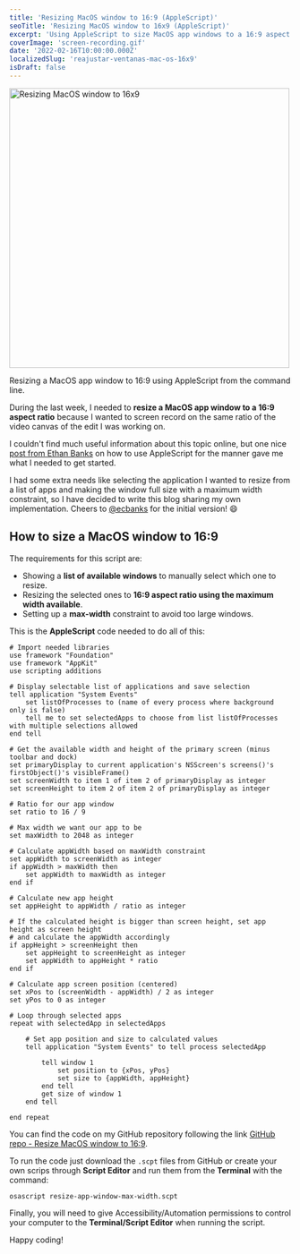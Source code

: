 ```yaml
---
title: 'Resizing MacOS window to 16:9 (AppleScript)'
seoTitle: 'Resizing MacOS window to 16x9 (AppleScript)'
excerpt: 'Using AppleScript to size MacOS app windows to a 16:9 aspect ratio.'
coverImage: 'screen-recording.gif'
date: '2022-02-16T10:00:00.000Z'
localizedSlug: 'reajustar-ventanas-mac-os-16x9'
isDraft: false
---
```


<img src="screen-recording.gif" alt="Resizing MacOS window to 16x9" width="500" />

Resizing a MacOS app window to 16:9 using AppleScript from the command line.

During the last week, I needed to **resize a MacOS app window to a 16:9 aspect ratio** because I wanted to screen record on the same ratio of the video canvas of the edit I was working on.

I couldn't find much useful information about this topic online, but one nice [post from Ethan Banks](https://ethancbanks.com/using-applescript-to-size-a-window-to-16x9-on-macos/) on how to use AppleScript for the manner gave me what I needed to get started.

I had some extra needs like selecting the application I wanted to resize from a list of apps and making the window full size with a maximum width constraint, so I have decided to write this blog sharing my own implementation. Cheers to [@ecbanks](https://twitter.com/ecbanks) for the initial version! 😄

## How to size a MacOS window to 16:9

The requirements for this script are:
* Showing a **list of available windows** to manually select which one to resize.
* Resizing the selected ones to **16:9 aspect ratio using the maximum width available**.
* Setting up a **max-width** constraint to avoid too large windows.

This is the **AppleScript** code needed to do all of this:

```applescript
# Import needed libraries
use framework "Foundation"
use framework "AppKit"
use scripting additions

# Display selectable list of applications and save selection
tell application "System Events"
	set listOfProcesses to (name of every process where background only is false)
	tell me to set selectedApps to choose from list listOfProcesses with multiple selections allowed
end tell

# Get the available width and height of the primary screen (minus toolbar and dock)
set primaryDisplay to current application's NSScreen's screens()'s firstObject()'s visibleFrame()
set screenWidth to item 1 of item 2 of primaryDisplay as integer
set screenHeight to item 2 of item 2 of primaryDisplay as integer

# Ratio for our app window
set ratio to 16 / 9

# Max width we want our app to be
set maxWidth to 2048 as integer

# Calculate appWidth based on maxWidth constraint
set appWidth to screenWidth as integer
if appWidth > maxWidth then
	set appWidth to maxWidth as integer
end if

# Calculate new app height
set appHeight to appWidth / ratio as integer

# If the calculated height is bigger than screen height, set app height as screen height
# and calculate the appWidth accordingly
if appHeight > screenHeight then
	set appHeight to screenHeight as integer
	set appWidth to appHeight * ratio
end if

# Calculate app screen position (centered)
set xPos to (screenWidth - appWidth) / 2 as integer
set yPos to 0 as integer

# Loop through selected apps
repeat with selectedApp in selectedApps

	# Set app position and size to calculated values
	tell application "System Events" to tell process selectedApp

		tell window 1
			set position to {xPos, yPos}
			set size to {appWidth, appHeight}
		end tell
		get size of window 1
	end tell

end repeat
```

You can find the code on my GitHub repository following the link [GitHub repo - Resize MacOS window to 16:9](https://github.com/marcelpallares/resize-window-macos).

To run the code just download the `.scpt` files from GitHub or create your own scrips through **Script Editor** and run them from the **Terminal** with the command:

```shell
osascript resize-app-window-max-width.scpt
```

Finally, you will need to give Accessibility/Automation permissions to control your computer to the **Terminal/Script Editor** when running the script.

Happy coding!
